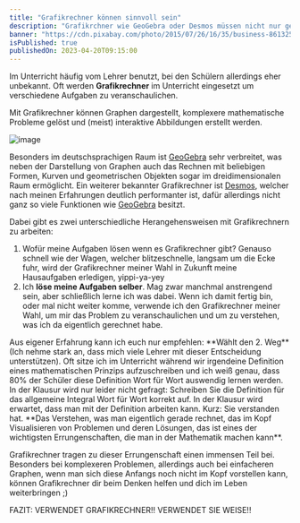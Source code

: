 ```yaml
---
title: "Grafikrechner können sinnvoll sein"
description: "Grafikrchner wie GeoGebra oder Desmos müssen nicht nur genutzt werden um eine Aufgabe zu lösen. Auch für das mathematische Verständnis sind sie äußerst wichtig."
banner: "https://cdn.pixabay.com/photo/2015/07/26/16/35/business-861325_960_720.jpg"
isPublished: true
publishedOn: 2023-04-20T09:15:00
---
```


Im Unterricht häufig vom Lehrer benutzt, bei den Schülern allerdings eher unbekannt. 
Oft werden **Grafikrechner** im Unterricht eingesetzt um verschiedene Aufgaben zu veranschaulichen.

Mit Grafikrechner können Graphen dargestellt, komplexere mathematische Probleme 
gelöst und (meist) interaktive Abbildungen erstellt werden. 

![image](/images/desmos.jpg)

Besonders im deutschsprachigen Raum ist [GeoGebra](https://www.geogebra.org/) sehr verbreitet, 
was neben der Darstellung von Graphen auch das Rechnen mit beliebigen Formen, 
Kurven und geometrischen Objekten sogar im dreidimensionalen Raum ermöglicht. 
Ein weiterer bekannter Grafikrechner ist [Desmos](https://www.desmos.com/), welcher nach meinen Erfahrungen 
deutlich performanter ist, dafür allerdings nicht ganz so viele Funktionen 
wie [GeoGebra](https://www.geogebra.org/) besitzt.

Dabei gibt es zwei unterschiedliche Herangehensweisen mit Grafikrechnern zu arbeiten:
1. Wofür meine Aufgaben lösen wenn es Grafikrechner gibt? 
Genauso schnell wie der Wagen, welcher blitzeschnelle, langsam um die Ecke fuhr, 
wird der Grafikrechner meiner Wahl in Zukunft meine Hausaufgaben erledigen, 
yippi-ya-yey
2. Ich **löse meine Aufgaben selber**. 
Mag zwar manchmal anstrengend sein, aber schließlich lerne ich was dabei. 
Wenn ich damit fertig bin, oder mal nicht weiter komme, 
verwende ich den Grafikrechner meiner Wahl, um mir das Problem zu 
veranschaulichen und um zu verstehen, was ich da eigentlich gerechnet habe.

<InfoCard>
    Aus eigener Erfahrung kann ich euch nur empfehlen: **Wählt den 2. Weg** 
    (Ich nehme stark an, dass mich viele Lehrer mit dieser Entscheidung unterstützen).
</InfoCard>
Oft sitze ich im Unterricht während wir irgendeine Definition 
eines mathematischen Prinzips aufzuschreiben und ich weiß genau, 
dass 80% der Schüler diese Definition Wort für Wort auswendig lernen werden. 
In der Klausur wird nur leider nicht gefragt: Schreiben Sie die Definition 
für das allgemeine Integral Wort für Wort korrekt auf. 
In der Klausur wird erwartet, dass man mit der Definition arbeiten kann. 
Kurz: Sie verstanden hat. **Das Verstehen, was man eigentlich gerade rechnet, 
das im Kopf Visualisieren von Problemen und deren Lösungen, 
das ist eines der wichtigsten Errungenschaften, 
die man in der Mathematik machen kann**.

Grafikrechner tragen zu dieser Errungenschaft einen immensen Teil bei. 
Besonders bei komplexeren Problemen, allerdings auch bei einfacheren Graphen, 
wenn man sich diese Anfangs noch nicht im Kopf vorstellen kann, 
können Grafikrechner dir beim Denken helfen und dich im Leben weiterbringen ;)

<ErrorCard>
FAZIT: VERWENDET GRAFIKRECHNER!! VERWENDET SIE WEISE!!
</ErrorCard>